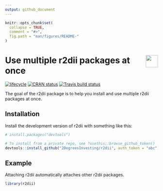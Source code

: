 ```yaml
---
output: github_document 
---
```

<!-- README.md is generated from README.Rmd. Please edit that file -->

```r
knitr::opts_chunk$set(
  collapse = TRUE,
  comment = "#>",
  fig.path = "man/figures/README-"
)
```

# <img src="https://i.imgur.com/3jITMq8.png" align="right" height=40 /> Use multiple r2dii packages at once

<!-- badges: start -->
[![lifecycle](https://img.shields.io/badge/lifecycle-experimental-orange.svg)](https://www.tidyverse.org/lifecycle/#experimental)
[![CRAN status](https://www.r-pkg.org/badges/version/r2dii)](https://CRAN.R-project.org/package=r2dii)
[![Travis build status](https://travis-ci.org/2DegreesInvesting/r2dii.svg?branch=master)](https://travis-ci.org/2DegreesInvesting/r2dii)
<!-- badges: end -->

The goal of the r2dii package is to help you install and use multiple r2dii packages at once.

## Installation

Install the development version of r2dii with something like this:

```r
# install.packages("devtools")

# To install from a private repo, see ?usethis::browse_github_token()
devtools::install_github("2DegreesInvesting/r2dii", auth_token = "abc")
```

## Example

Attaching r2dii automatically attaches other r2dii packages.

```r
library(r2dii)
```

